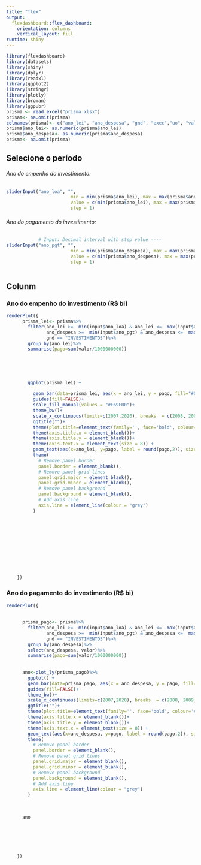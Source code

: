 ```yaml
---
title: "flex"
output: 
  flexdashboard::flex_dashboard:
    orientation: columns
    vertical_layout: fill
runtime: shiny
---
```


```r
library(flexdashboard)
library(datasets)
library(shiny)
library(dplyr)
library(readxl)
library(ggplot2)
library(stringr)
library(plotly)
library(broman)
library(ggpubr)
prisma <- read_excel("prisma.xlsx")
prisam<- na.omit(prisma)
colnames(prisma)<- c("ano_lei", "ano_despesa", "gnd", "exec","uo", "valor")
prisma$ano_lei<- as.numeric(prisma$ano_lei)
prisma$ano_despesa<- as.numeric(prisma$ano_despesa)
prisma<- na.omit(prisma)

```

Selecione o período {.sidebar}
-----------------------------------------------------------------------

###### Ano do empenho do investimento:

```r
sliderInput("ano_loa", "",
                        min = min(prisma$ano_lei), max = max(prisma$ano_lei),
                        value = c(min(prisma$ano_lei), max = max(prisma$ano_lei)),
                        step = 1)

```





###### Ano do pagamento do investimento:
```r
            
            
            # Input: Decimal interval with step value ----
sliderInput("ano_pgt", "",
                        min = min(prisma$ano_despesa), max = max(prisma$ano_despesa),
                        value = c(min(prisma$ano_despesa), max = max(prisma$ano_despesa)),
                        step = 1)
            
```



Colunm 
-----------------------------------------------------------------------



### Ano do empenho do investimento (R$ bi) {.no-mobile}

```r
renderPlot({
      prisma_lei<- prisma%>%
        filter(ano_lei >=  min(input$ano_loa) & ano_lei <=  max(input$ano_loa),
               ano_despesa >=  min(input$ano_pgt) & ano_despesa <=  max(input$ano_pgt),
               gnd == "INVESTIMENTOS")%>%
        group_by(ano_lei)%>%
        summarise(pago=sum(valor/1000000000))
      
     
      
     
      
        ggplot(prisma_lei) +
        
          geom_bar(data=prisma_lei, aes(x = ano_lei, y = pago, fill="#000000" ), stat = "identity", colour="#000000", width = .9)+
          guides(fill=FALSE)+
          scale_fill_manual(values = "#E69F00")+
          theme_bw()+
          scale_x_continuous(limits=c(2007,2020), breaks  = c(2008, 2009,2010, 2011, 2012, 2013, 2014, 2015, 2016, 2017, 2017, 2018, 2019))+
          ggtitle("")+
          theme(plot.title=element_text(family='', face='bold', colour='#cc6600', size=11))+
          theme(axis.title.x = element_blank())+
          theme(axis.title.y = element_blank())+
          theme(axis.text.x = element_text(size = 8)) +
          geom_text(aes(x=ano_lei, y=pago, label = round(pago,2)), size = 3,  vjust = -0.5)+ 
          theme(
            # Remove panel border
            panel.border = element_blank(),  
            # Remove panel grid lines
            panel.grid.major = element_blank(),
            panel.grid.minor = element_blank(),
            # Remove panel background
            panel.background = element_blank(),
            # Add axis line
            axis.line = element_line(colour = "grey")
          )
      
      
      
      
      
      
      
      
      
      
      
    })
```

### Ano do pagamento do investimento (R$ bi) {.no-mobile}
```r
renderPlot({
      
      
      prisma_pago<- prisma%>%
        filter(ano_lei >=  min(input$ano_loa) & ano_lei <=  max(input$ano_loa),
               ano_despesa >=  min(input$ano_pgt) & ano_despesa <=  max(input$ano_pgt),
               gnd == "INVESTIMENTOS")%>%
        group_by(ano_despesa)%>%
        select(ano_despesa, valor)%>%
        summarise(pago=sum(valor/1000000000))
      
      
      ano<-plot_ly(prisma_pago)%>%
        ggplot() +
        geom_bar(data=prisma_pago, aes(x = ano_despesa, y = pago, fill="#ff0000" ), stat = "identity",  colour="red", width = .9)+
        guides(fill=FALSE)+
        theme_bw()+
        scale_x_continuous(limits=c(2007,2020), breaks  = c(2008, 2009,2010, 2011, 2012, 2013, 2014, 2015, 2016, 2017, 2017, 2018, 2019))+
        ggtitle("")+
        theme(plot.title=element_text(family='', face='bold', colour='#ff0000', size=11))+
        theme(axis.title.x = element_blank())+
        theme(axis.title.y = element_blank())+
        theme(axis.text.x = element_text(size = 8)) + 
        geom_text(aes(x=ano_despesa, y=pago, label = round(pago,2)), size = 3 ,  vjust = -0.5)+ 
        theme(
          # Remove panel border
          panel.border = element_blank(),  
          # Remove panel grid lines
          panel.grid.major = element_blank(),
          panel.grid.minor = element_blank(),
          # Remove panel background
          panel.background = element_blank(),
          # Add axis line
          axis.line = element_line(colour = "grey")
        )
      
     
      
      ano
      
      
      
      
      
      
    })
```


